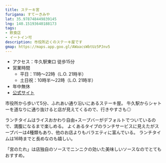```yaml
---
title: ステーキ宮
furigana: すてーきみや
lat: 35.978748449839145
lng: 140.15193640188173
tags:
- 飲食店
- イートイン可
description: 市役所近くのステーキ屋です
gmap: https://maps.app.goo.gl/AWaacsWbtUz5PJnv5
---
```


<LinkedImage
  basename="hamyu044/miya-sign"
/>

- アクセス：牛久駅東口 徒歩15分
- 営業時間
  - 平日：11時～22時（L.O. 21時半）
  - 土日祝：10時半～22時（L.O. 21時半）
- 年中無休
- [公式サイト](https://www.miya.com/shop/detail.php?shop_no=77)

市役所から歩いて5分、ふれあい通り沿いにあるステーキ屋。
牛久駅からシャトーを道なりに通り抜けると店が見えてくるので、行きやすさも◎

ランチタイムはライスおかわり自由+スープバーがデフォルトでついているので、満腹になるまで楽しめる。
よくあるタイプのランチサービスに見えたがスープバーは4種類もあり、他のお店よりもバラエティに富んでいる。
ランチタイムは16時までと長めなのも嬉しい。

「宮のたれ」は店独自のソースでニンニクの効いた美味しいソースなのでとてもおすすめ。

<LinkedImage
  basename="hamyu044/miya-menu"
/>
